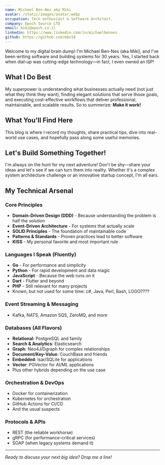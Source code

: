 ```yaml
---
name: Michael Ben-Nes aka Miki
avatar: /static/images/avatar.webp
occupation: Tech enthusiast & Software Architect.
company: Epoch Source LTD
email: miki@epoch.co.il
linkedin: https://www.linkedin.com/in/michaelbennes
github: https://github.com/mbn18
---
```


Welcome to my digital brain dump! I'm Michael Ben-Nes (aka Miki), and I've been writing software and building systems for 30 years. Yes, I started back when dial-up was cutting-edge technology—in fact, I even owned an ISP!

## What I Do Best

My superpower is understanding what businesses actually need (not just what they think they want), finding elegant solutions that serve those goals, and executing cost-effective workflows that deliver professional, maintainable, and scalable results.
So to summerize: **Make it work!**

## What You'll Find Here

This blog is where I record my thoughts, share practical tips, dive into real-world use cases, and hopefully pass along some useful memories.

## Let's Build Something Together!

I'm always on the hunt for my next adventure! Don't be shy—share your ideas and let's see if we can turn them into reality. Whether it's a complex system architecture challenge or an innovative startup concept, I'm all ears.

## My Technical Arsenal

### Core Principles
* **Domain-Driven Design (DDD)** - Because understanding the problem is half the solution
* **Event-Driven Architecture** - For systems that actually scale
* **SOLID Principles** - The foundation of maintainable code
* **Patterns & Standards** - Proven practices lead to better software
* **KISS** - My personal favorite and most important rule

### Languages I Speak (Fluently)
* **Go** - For performance and simplicity
* **Python** - For rapid development and data magic
* **JavaScript** - Because the web runs on it
* **Dart** - Flutter and beyond
* **PHP** - Still relevant for many projects
* Known, but not used for some time: c#, Java, Perl, Bash, LOGO????

### Event Streaming & Messaging
* Kafka, NATS, Amazon SQS, ZeroMQ, and more

### Databases (All Flavors)
* **Relational**: PostgreSQL and family
* **Search & Analytics**: Elasticsearch
* **Graph**: Neo4J/Dgraph for complex relationships
* **Document/Key-Value**: CouchBase and friends
* **Embedded**: Isar/SQLite for applications
* **Vector**: PGVector for AI/ML applications
* Plus other hybrids depending on the use case

### Orchestration & DevOps
* Docker for containerization
* Kubernetes for orchestration
* GitHub Actions for CI/CD
* And the usual suspects

### Protocols & APIs
* REST (the reliable workhorse)
* gRPC (for performance-critical services)
* SOAP (when legacy systems demand it)

---

*Ready to discuss your next big idea? Drop me a line!*